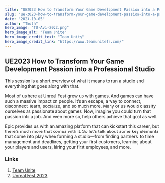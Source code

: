 ```yaml
---
title: "UE2023 How to Transform Your Game Development Passion into a Professional Studio"
slug: "ue-2023-how-to-transform-your-game-development-passion-into-a-professional-studio"
date: "2023-10-05"
author: "Thoth"
hero_image: "TU-Avi-2022.png"
hero_image_alt: "Team Unite"
hero_image_credit_text: "Team Unity"
hero_image_credit_link: "https://www.teamunitefn.com/"
---
```


## UE2023 How to Transform Your Game Development Passion into a Professional Studio

This session is a short overview of what it means to run a studio and everything that goes along with that.

Most of us here at Unreal Fest grew up with games. And games can have such a massive impact on people. It’s an escape, a way to connect, disconnect, learn, socialize, and so much more. Many of us would classify ourselves as passionate about games. Now, imagine you could turn that passion into a job. And even more so, help others achieve that goal as well. 

Epic provides us with an amazing platform that can kickstart this career, but there’s much more that comes with it. So let’s talk about some key elements that come into play when forming a studio—from finding partners, to time management and deadlines, getting your first customers, learning about your players and users, hiring your first employees, and more.

### Links
1. [Team Unite](https://www.teamunitefn.com/)
1. [Unreal Fest 2023](https://www.unrealengine.com/en-US/events/unreal-fest-2023)
